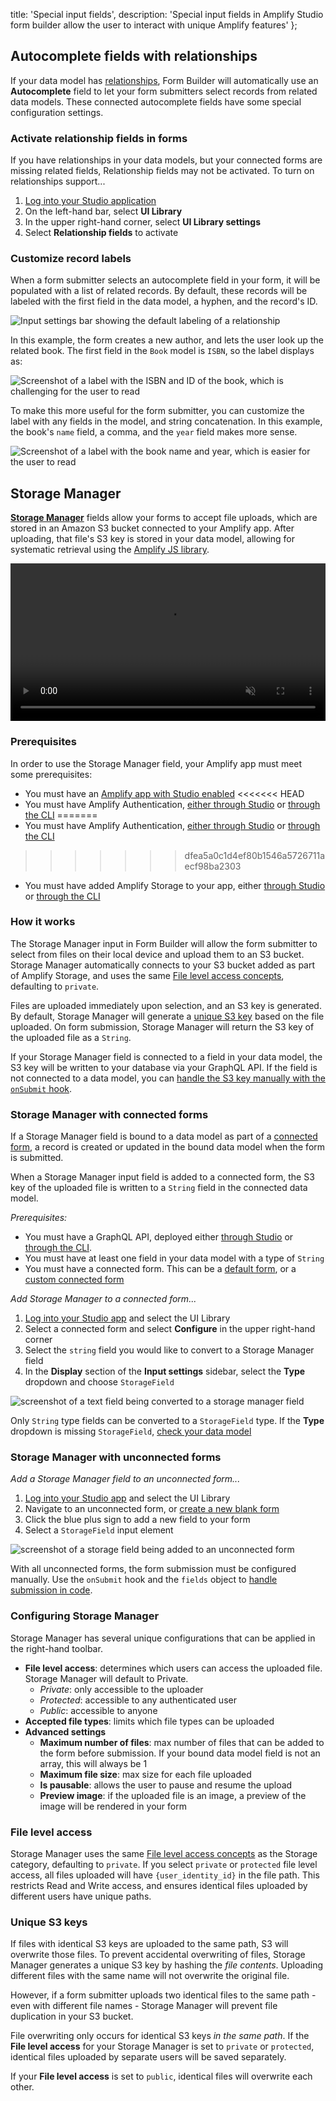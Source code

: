   title: 'Special input fields',
  description:
    'Special input fields in Amplify Studio form builder allow the user to interact with unique Amplify features'
};

## Autocomplete fields with relationships

If your data model has [relationships](/console/data/relationships/), Form Builder will automatically use an **Autocomplete** field to let your form submitters select records from related data models. These connected autocomplete fields have some special configuration settings. 

### Activate relationship fields in forms

If you have relationships in your data models, but your connected forms are missing related fields, Relationship fields may not be activated. To turn on relationships support...
1. [Log into your Studio application](/console/adminui/start/#logging-in-and-creating-an-app)
1. On the left-hand bar, select **UI Library**
1. In the upper right-hand corner, select **UI Library settings**
1. Select **Relationship fields** to activate

### Customize record labels

When a form submitter selects an autocomplete field in your form, it will be populated with a list of related records. By default, these records will be labeled with the first field in the data model, a hyphen, and the record's ID. 

![Input settings bar showing the default labeling of a relationship](/images/console/formbuilder/autocomplete1.png)

In this example, the form creates a new author, and lets the user look up the related book. The first field in the `Book` model is `ISBN`, so the label displays as:

![Screenshot of a label with the ISBN and ID of the book, which is challenging for the user to read](/images/console/formbuilder/autocomplete2.png)

To make this more useful for the form submitter, you can customize the label with any fields in the model, and string concatenation. In this example, the book's `name` field, a comma, and the `year` field makes more sense.

![Screenshot of a label with the book name and year, which is easier for the user to read](/images/console/formbuilder/autocomplete3.png)

## Storage Manager

[**Storage Manager**](https://ui.docs.amplify.aws/react/connected-components/storage/storagemanager) fields allow your forms to accept file uploads, which are stored in an Amazon S3 bucket connected to your Amplify app. After uploading, that file's S3 key is stored in your data model, allowing for systematic retrieval using the [Amplify JS library](/lib/storage/download/q/platform/js/). 

<video autoPlay={true} muted={true} loop={true} width="100%">
  <source src="/images/console/formbuilder/storagemanager.mp4" />
</video>

### Prerequisites

In order to use the Storage Manager field, your Amplify app must meet some prerequisites:
* You must have an [Amplify app with Studio enabled](/console/adminui/start/)
<<<<<<< HEAD
* You must have Amplify Authentication, [either through Studio](/auth/authentication/) or [through the CLI](/cli/auth/overview/)
=======
* You must have Amplify Authentication, [either through Studio](/console/auth/authentication/) or [through the CLI](/cli/auth/overview/)
>>>>>>> dfea5a0c1d4ef80b1546a5726711aecf98ba2303
* You must have added Amplify Storage to your app, either [through Studio](/console/storage/file-storage/) or [through the CLI](/cli/storage/overview/)

### How it works

The Storage Manager input in Form Builder will allow the form submitter to select from files on their local device and upload them to an S3 bucket. Storage Manager automatically connects to your S3 bucket added as part of Amplify Storage, and uses the same [File level access concepts](#file-level-access), defaulting to `private`. 

Files are uploaded immediately upon selection, and an S3 key is generated. By default, Storage Manager will generate a [unique S3 key](#unique-s3-keys) based on the file uploaded. On form submission, Storage Manager will return the S3 key of the uploaded file as a `String`. 

If your Storage Manager field is connected to a field in your data model, the S3 key will be written to your database via your GraphQL API. If the field is not connected to a data model, you can [handle the S3 key manually with the `onSubmit` hook](/console/formbuilder/lifecycle/#handle-form-data-submissions---onsubmit).

### Storage Manager with connected forms

If a Storage Manager field is bound to a data model as part of a [connected form](/console/formbuilder/data-binding/#connected-forms), a record is created or updated in the bound data model when the form is submitted. 

When a Storage Manager input field is added to a connected form, the S3 key of the uploaded file is written to a `String` field in the connected data model. 

*Prerequisites:*
* You must have a GraphQL API, deployed either [through Studio](/console/data/data-model/) or [through the CLI](/cli/graphql/overview/).
* You must have at least one field in your data model with a type of `String`
* You must have a connected form. This can be a [default form](/console/formbuilder/overview/#getting-started), or a [custom connected form](/console/formbuilder/data-binding/#connected-forms)


*Add Storage Manager to a connected form...*
1. [Log into your Studio app](/console/adminui/start/) and select the UI Library
2. Select a connected form and select **Configure** in the upper right-hand corner
3. Select the `string` field you would like to convert to a Storage Manager field
4. In the **Display** section of the **Input settings** sidebar, select the **Type** dropdown and choose `StorageField`

![screenshot of a text field being converted to a storage manager field](/images/console/formbuilder/storage1.png)

<Callout info>

Only `String` type fields can be converted to a `StorageField` type. If the **Type** dropdown is missing `StorageField`, [check your data model](/console/data/data-model/)

</Callout>

### Storage Manager with unconnected forms

*Add a Storage Manager field to an unconnected form...*
1. [Log into your Studio app](/console/adminui/start/) and select the UI Library
2. Navigate to an unconnected form, or [create a new blank form](/console/formbuilder/overview/#getting-started)
3. Click the blue plus sign to add a new field to your form 
4. Select a `StorageField` input element

![screenshot of a storage field being added to an unconnected form](/images/console/formbuilder/storage3.png)

With all unconnected forms, the form submission must be configured manually. Use the `onSubmit` hook and the `fields` object to [handle submission in code](/console/formbuilder/lifecycle/#handle-form-data-submissions---onsubmit). 

### Configuring Storage Manager

Storage Manager has several unique configurations that can be applied in the right-hand toolbar. 

* **File level access**: determines which users can access the uploaded file. Storage Manager will default to Private.
    * *Private*: only accessible to the uploader
    * *Protected*: accessible to any authenticated user
    * *Public*: accessible to anyone
* **Accepted file types**: limits which file types can be uploaded
* **Advanced settings**
    * **Maximum number of files**: max number of files that can be added to the form before submission. If your bound data model field is not an array, this will always be 1
    * **Maximum file size**: max size for each file uploaded
    * **Is pausable**: allows the user to pause and resume the upload
    * **Preview image**: if the uploaded file is an image, a preview of the image will be rendered in your form

### File level access

Storage Manager uses the same [File level access concepts](/lib/storage/configureaccess/q/platform/js/) as the Storage category, defaulting to `private`. If you select `private` or `protected` file level access, all files uploaded will have `{user_identity_id}` in the file path. This restricts Read and Write access, and ensures identical files uploaded by different users have unique paths. 


### Unique S3 keys

If files with identical S3 keys are uploaded to the same path, S3 will overwrite those files. To prevent accidental overwriting of files, Storage Manager generates a unique S3 key by hashing the *file contents*. Uploading different files with the same name will not overwrite the original file. 

However, if a form submitter uploads two identical files to the same path - even with different file names - Storage Manager will prevent file duplication in your S3 bucket. 

<Callout warning>

File overwriting only occurs for identical S3 keys *in the same path*. If the **File level access** for your Storage Manager is set to `private` or `protected`, identical files uploaded by separate users will be saved separately. 

If your **File level access** is set to `public`, identical files will overwrite each other.

</Callout>
